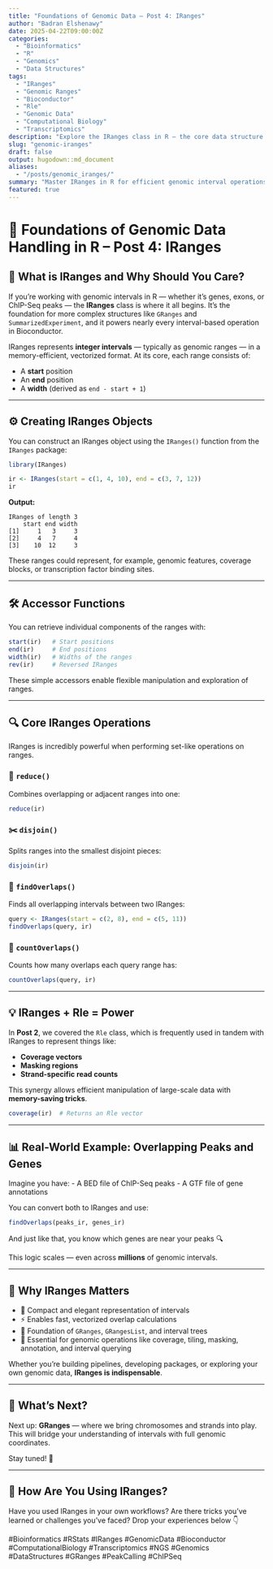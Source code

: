 ```yaml
---
title: "Foundations of Genomic Data – Post 4: IRanges"
author: "Badran Elshenawy"
date: 2025-04-22T09:00:00Z
categories:
  - "Bioinformatics"
  - "R"
  - "Genomics"
  - "Data Structures"
tags:
  - "IRanges"
  - "Genomic Ranges"
  - "Bioconductor"
  - "Rle"
  - "Genomic Data"
  - "Computational Biology"
  - "Transcriptomics"
description: "Explore the IRanges class in R — the core data structure for interval-based operations in Bioconductor. Learn how to create, query, and manipulate genomic ranges efficiently."
slug: "genomic-iranges"
draft: false
output: hugodown::md_document
aliases:
  - "/posts/genomic_iranges/"
summary: "Master IRanges in R for efficient genomic interval operations. Learn with examples how IRanges powers GRanges, ChIP-Seq analysis, and coverage workflows in Bioconductor."
featured: true
---
```


# 🧬 Foundations of Genomic Data Handling in R – Post 4: IRanges

## 🚀 What is IRanges and Why Should You Care?

If you're working with genomic intervals in R — whether it's genes, exons, or ChIP-Seq peaks — the **IRanges** class is where it all begins. It’s the foundation for more complex structures like `GRanges` and `SummarizedExperiment`, and it powers nearly every interval-based operation in Bioconductor.

IRanges represents **integer intervals** — typically as genomic ranges — in a memory-efficient, vectorized format. At its core, each range consists of:

-   A **start** position
-   An **end** position
-   A **width** (derived as `end - start + 1`)

------------------------------------------------------------------------

## ⚙️ Creating IRanges Objects

You can construct an IRanges object using the `IRanges()` function from the `IRanges` package:

``` r
library(IRanges)

ir <- IRanges(start = c(1, 4, 10), end = c(3, 7, 12))
ir
```

**Output:**

```         
IRanges of length 3
    start end width
[1]     1   3     3
[2]     4   7     4
[3]    10  12     3
```

These ranges could represent, for example, genomic features, coverage blocks, or transcription factor binding sites.

------------------------------------------------------------------------

## 🛠 Accessor Functions

You can retrieve individual components of the ranges with:

``` r
start(ir)   # Start positions
end(ir)     # End positions
width(ir)   # Widths of the ranges
rev(ir)     # Reversed IRanges
```

These simple accessors enable flexible manipulation and exploration of ranges.

------------------------------------------------------------------------

## 🔍 Core IRanges Operations

IRanges is incredibly powerful when performing set-like operations on ranges.

### 🔄 `reduce()`

Combines overlapping or adjacent ranges into one:

``` r
reduce(ir)
```

### ✂️ `disjoin()`

Splits ranges into the smallest disjoint pieces:

``` r
disjoin(ir)
```

### 🔎 `findOverlaps()`

Finds all overlapping intervals between two IRanges:

``` r
query <- IRanges(start = c(2, 8), end = c(5, 11))
findOverlaps(query, ir)
```

### 🔢 `countOverlaps()`

Counts how many overlaps each query range has:

``` r
countOverlaps(query, ir)
```

------------------------------------------------------------------------

## 💡 IRanges + Rle = Power

In **Post 2**, we covered the `Rle` class, which is frequently used in tandem with IRanges to represent things like:

-   **Coverage vectors**
-   **Masking regions**
-   **Strand-specific read counts**

This synergy allows efficient manipulation of large-scale data with **memory-saving tricks**.

``` r
coverage(ir)  # Returns an Rle vector
```

------------------------------------------------------------------------

## 📊 Real-World Example: Overlapping Peaks and Genes

Imagine you have: - A BED file of ChIP-Seq peaks - A GTF file of gene annotations

You can convert both to IRanges and use:

``` r
findOverlaps(peaks_ir, genes_ir)
```

And just like that, you know which genes are near your peaks 🔍

This logic scales — even across **millions** of genomic intervals.

------------------------------------------------------------------------

## 🔮 Why IRanges Matters

-   📐 Compact and elegant representation of intervals
-   ⚡ Enables fast, vectorized overlap calculations
-   🧱 Foundation of `GRanges`, `GRangesList`, and interval trees
-   🔗 Essential for genomic operations like coverage, tiling, masking, annotation, and interval querying

Whether you're building pipelines, developing packages, or exploring your own genomic data, **IRanges is indispensable**.

------------------------------------------------------------------------

## 🧬 What’s Next?

Next up: **GRanges** — where we bring chromosomes and strands into play. This will bridge your understanding of intervals with full genomic coordinates.

Stay tuned! 🚀

------------------------------------------------------------------------

## 💬 How Are You Using IRanges?

Have you used IRanges in your own workflows? Are there tricks you’ve learned or challenges you’ve faced? Drop your experiences below 👇

#Bioinformatics #RStats #IRanges #GenomicData #Bioconductor #ComputationalBiology #Transcriptomics #NGS #Genomics #DataStructures #GRanges #PeakCalling #ChIPSeq